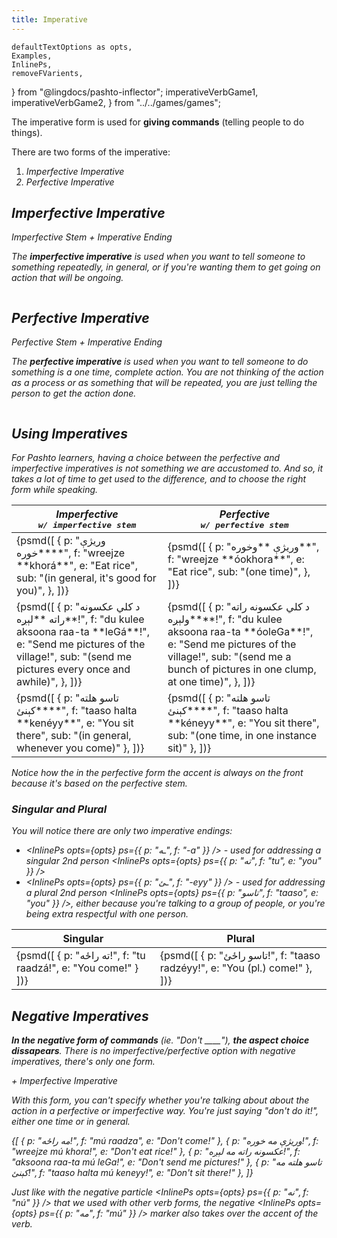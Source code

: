 ```yaml
---
title: Imperative
---
```


    defaultTextOptions as opts,
    Examples,
    InlinePs,
    removeFVarients,
} from "@lingdocs/pashto-inflector";
    imperativeVerbGame1,
    imperativeVerbGame2,
} from "../../games/games";

The imperative form is used for **giving commands** (telling people to do things).

There are two forms of the imperative:

1. <i className="fas fa-video" /> Imperfective Imperative
2. <i className="fas fa-camera" /> Perfective Imperative


## Imperfective Imperative

<Formula name="Imperfective Imperative">
    Imperfective Stem + <Link to="/verbs/verb-endings/#imperative-verb-endings">Imperative Ending</Link>
</Formula>

The <i className="fas fa-video" /> **imperfective imperative** is used when you want to tell someone to something repeatedly, in general, or if you're wanting them to get going on action that will be ongoing.

<div className="text-center">
    <img src={imperfectiveImperative} alt="" className="img-fluid" />
</div>

<BasicVerbShowCase opts={opts} tense="imperfectiveImperative" />

## Perfective Imperative

<Formula name="Perfective Imperative">
    Perfective Stem + <Link to="/verbs/verb-endings/#imperative-verb-endings">Imperative Ending</Link>
</Formula>

The <i className="fas fa-camera" /> **perfective imperative** is used when you want to tell someone to do something is a one time, complete action. You are not thinking of the action as a process or as something that will be repeated, you are just telling the person to *get the action done*.

<div className="text-center">
    <img src={perfectiveImperative} alt="" className="img-fluid" />
</div>

<BasicVerbShowCase opts={opts} tense="perfectiveImperative" />

## Using Imperatives

For Pashto learners, having a choice between the perfective and imperfective imperatives is *not* something we are accustomed to. And so, it takes a lot of time to get used to the difference, and to choose the right form while speaking.

<div className="my-3" style={{ overflowX: "auto" }}>
  <table className="table">
    <thead>
      <tr>
        <th scope="col">
            <div><i className="fas fa-video" /> Imperfective</div>
            <div><samp>w/ imperfective stem</samp></div>
        </th>
        <th scope="col">
            <div><i className="fas fa-camera" /> Perfective</div>
            <div><samp>w/ perfective stem</samp></div>
        </th>
      </tr>
    </thead>
    <tbody>
        <tr>
            <td>
                <Examples opts={opts}>{psmd([
                    {
                        p: "وریژې **خوره**",
                        f: "wreejze **khorá**",
                        e: "Eat rice",
                        sub: "(in general, it's good for you)",
                    },
                ])}</Examples>
            </td>
            <td>
                <Examples opts={opts}>{psmd([
                    {
                        p: "وریژې **وخوره**",
                        f: "wreejze **óokhora**",
                        e: "Eat rice",
                        sub: "(one time)",
                    },
                ])}</Examples>
            </td>
        </tr>
        <tr>
            <td>
                <Examples opts={opts}>{psmd([
                    {
                        p: "د کلي عکسونه راته **لېږه**!",
                        f: "du kulee aksoona raa-ta **leGá**!",
                        e: "Send me pictures of the village!",
                        sub: "(send me pictures every once and awhile)",    
                    },
                ])}</Examples>
            </td>
            <td>
                <Examples opts={opts}>{psmd([
                    {
                        p: "د کلي عکسونه راته **ولېږه**!",
                        f: "du kulee aksoona raa-ta **óoleGa**!",
                        e: "Send me pictures of the village!",
                        sub: "(send me a bunch of pictures in one clump, at one time)",
                    },
                ])}</Examples>
            </td>
        </tr>
        <tr>
            <td>
                <Examples opts={opts}>{psmd([
                    {
                        p: "تاسو هلته **کېنئ**",
                        f: "taaso halta **kenéyy**",
                        e: "You sit there",
                        sub: "(in general, whenever you come)"
                    },
                ])}</Examples>
            </td>
            <td>
                <Examples opts={opts}>{psmd([
                    {
                        p: "تاسو هلته **کېنئ**",
                        f: "taaso halta **kéneyy**",
                        e: "You sit there",
                        sub: "(one time, in one instance sit)"
                    },
                ])}</Examples>
            </td>
        </tr>
    </tbody>
  </table>
</div>

Notice how the in the perfective form *the accent is always on the front* because it's based on the <Link to="/verbs/roots-and-stems/">perfective stem</Link>. 

### Singular and Plural

You will notice there are only two <Link to="/verbs/verb-endings/#imperative-verb-endings">imperative endings</Link>:

 - <InlinePs opts={opts} ps={{ p: "ـه", f: "-a" }} /> - used for addressing a singular 2nd person <InlinePs opts={opts} ps={{ p: "ته", f: "tu", e: "you" }} />
 - <InlinePs opts={opts} ps={{ p: "ـئ", f: "-eyy" }} /> - used for addressing a plural 2nd person <InlinePs opts={opts} ps={{ p: "تاسو", f: "taaso", e: "you" }} />, either because you're talking to a group of people, or you're being extra respectful with one person.

<div className="my-3" style={{ overflowX: "auto" }}>
  <table className="table">
    <thead>
      <tr>
        <th scope="col">Singular</th>
        <th scope="col">Plural</th>
      </tr>
    </thead>
    <tbody>
      <tr>
        <td>
            <Examples opts={opts}>{psmd([
                { p: "ته راځه!", f: "tu raadzá!", e: "You come!" }
            ])}</Examples>
        </td>
        <td>
            <Examples opts={opts}>{psmd([
                { p: "تاسو راځئ!", f: "taaso radzéyy!", e: "You (pl.) come!" },
            ])}</Examples>
        </td>
      </tr>
    </tbody>
  </table>
</div>

<GameDisplay record={imperativeVerbGame1} />

<GameDisplay record={imperativeVerbGame2} />

## Negative Imperatives

**In the negative form of commands** (ie. *"Don't ____"*), **the aspect choice dissapears**. There is no imperfective/perfective option with negative imperatives, there's only one form.

<Formula name="Negative Imperative">
    <InlinePs opts={opts} ps={{ p: "مه", f: "mú" }} /> + <Link to="/verbs/imperative-verbs/#imperfective-imperative">Imperfective Imperative</Link>
</Formula>

With this form, you can't specify whether you're talking about about the action in a <i className="fas fa-camera" /> perfective or <i className="fas fa-video" /> imperfective way. You're just saying "don't do it!", either one time or in general.

<Examples opts={opts}>{[
    { p: "مه راځه!", f: "mú raadza", e: "Don't come!" },
    { p: "وریژې مه خوره!", f: "wreejze mú khora!", e: "Don't eat rice!" },
    { p: "عکسونه راته مه لېږه!", f: "aksoona raa-ta mú leGa!", e: "Don't send me pictures!" },
    { p: "تاسو هلته مه کېنئ!", f: "taaso halta mú keneyy!", e: "Don't sit there!" },
]}</Examples>

Just like with the negative particle <InlinePs opts={opts} ps={{ p: "نه", f: "nú" }} /> that we used with other verb forms, the negative <InlinePs opts={opts} ps={{ p: "مه", f: "mú" }} /> marker also takes over the accent of the verb.